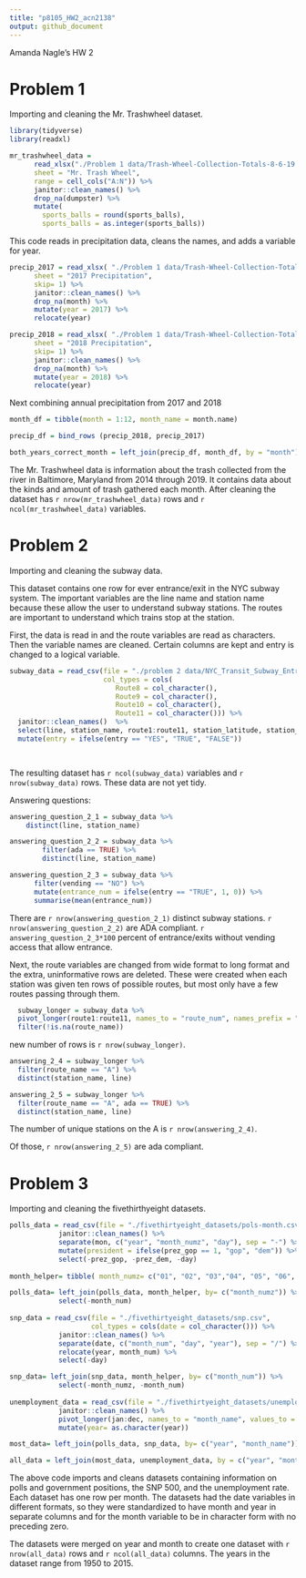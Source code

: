 ```yaml
---
title: "p8105_HW2_acn2138"
output: github_document
---
```


Amanda Nagle's HW 2 

# Problem 1
 
Importing and cleaning the Mr. Trashwheel dataset. 
```r
library(tidyverse)
library(readxl)

mr_trashwheel_data = 
      read_xlsx("./Problem 1 data/Trash-Wheel-Collection-Totals-8-6-19.xlsx",
      sheet = "Mr. Trash Wheel",
      range = cell_cols("A:N")) %>%
      janitor::clean_names() %>%
      drop_na(dumpster) %>% 
      mutate(
        sports_balls = round(sports_balls),
        sports_balls = as.integer(sports_balls))

```
This code reads in precipitation data, cleans the names, and adds a variable for year. 

```R
precip_2017 = read_xlsx( "./Problem 1 data/Trash-Wheel-Collection-Totals-8-6-19.xlsx",
      sheet = "2017 Precipitation",
      skip= 1) %>%
      janitor::clean_names() %>%
      drop_na(month) %>%
      mutate(year = 2017) %>%
      relocate(year)

precip_2018 = read_xlsx( "./Problem 1 data/Trash-Wheel-Collection-Totals-8-6-19.xlsx",
      sheet = "2018 Precipitation",
      skip= 1) %>%
      janitor::clean_names() %>%
      drop_na(month) %>%
      mutate(year = 2018) %>%
      relocate(year)
```

Next combining annual precipitation from 2017 and 2018

```r
month_df = tibble(month = 1:12, month_name = month.name)

precip_df = bind_rows (precip_2018, precip_2017)

both_years_correct_month = left_join(precip_df, month_df, by = "month")


```
The Mr. Trashwheel data is information about the trash collected from the river in Baltimore, Maryland from 2014 through 2019. It contains data about the kinds and amount of trash gathered each month. After cleaning the dataset has `r nrow(mr_trashwheel_data)` rows and `r ncol(mr_trashwheel_data)` variables. 

# Problem 2

Importing and cleaning the subway data.

This dataset contains one row for ever entrance/exit in the NYC subway system. The important variables are the line name and station name because these allow the user to understand subway stations. The routes are important to understand which trains stop at the station. 

First, the data is read in and the route variables are read as characters. 
Then the variable names are cleaned. Certain columns are kept and entry is changed to a logical variable. 


```r
subway_data = read_csv(file = "./problem 2 data/NYC_Transit_Subway_Entrance_And_Exit_Data.csv", 
                       col_types = cols(
                          Route8 = col_character(),
                          Route9 = col_character(),
                          Route10 = col_character(),
                          Route11 = col_character())) %>%
  janitor::clean_names()  %>%
  select(line, station_name, route1:route11, station_latitude, station_longitude, entry, vending, entrance_type, ada) %>%
  mutate(entry = ifelse(entry == "YES", "TRUE", "FALSE"))

  

```

The resulting dataset has `r ncol(subway_data)` variables and `r nrow(subway_data)` rows. These data are not yet tidy.

Answering questions: 
```R
answering_question_2_1 = subway_data %>% 
    distinct(line, station_name)

answering_question_2_2 = subway_data %>%
        filter(ada == TRUE) %>%
        distinct(line, station_name)

answering_question_2_3 = subway_data %>%
      filter(vending == "NO") %>%
      mutate(entrance_num = ifelse(entry == "TRUE", 1, 0)) %>%
      summarise(mean(entrance_num))
```

There are `r nrow(answering_question_2_1)` distinct subway stations. `r nrow(answering_question_2_2)`  are ADA compliant.
`r answering_question_2_3*100` percent of entrance/exits without vending access that allow entrance. 

Next, the route variables are changed from wide format to long format and the extra, uninformative rows are deleted. These were created when each station was given ten rows of possible routes, but most only have a few routes passing through them. 
```R
  subway_longer = subway_data %>% 
  pivot_longer(route1:route11, names_to = "route_num", names_prefix = "route", values_to = "route_name") %>%
  filter(!is.na(route_name))
```
new number of rows is `r nrow(subway_longer)`.

```R
answering_2_4 = subway_longer %>%
  filter(route_name == "A") %>%
  distinct(station_name, line)

answering_2_5 = subway_longer %>%
  filter(route_name == "A", ada == TRUE) %>%
  distinct(station_name, line)


```

The number of unique stations on the A is `r nrow(answering_2_4)`.

Of those, `r nrow(answering_2_5)` are ada compliant.




# Problem 3

Importing and cleaning the fivethirthyeight datasets.

```r
polls_data = read_csv(file = "./fivethirtyeight_datasets/pols-month.csv") %>% 
            janitor::clean_names() %>%
            separate(mon, c("year", "month_numz", "day"), sep = "-") %>%
            mutate(president = ifelse(prez_gop == 1, "gop", "dem")) %>%
            select(-prez_gop, -prez_dem, -day)
            
month_helper= tibble( month_numz= c("01", "02", "03","04", "05", "06", "07", "08", "09", "10", "11", "12" ), month_name = c("jan", "feb", "mar", "apr", "may", "jun", "jul", "aug", "sep", "oct", "nov", "dec"), month_num = as.character(1:12))

polls_data= left_join(polls_data, month_helper, by= c("month_numz")) %>%
            select(-month_num)
    
snp_data = read_csv(file = "./fivethirtyeight_datasets/snp.csv", 
                    col_types = cols(date = col_character())) %>% 
            janitor::clean_names() %>%
            separate(date, c("month_num", "day", "year"), sep = "/") %>% 
            relocate(year, month_num) %>%
            select(-day)

snp_data= left_join(snp_data, month_helper, by= c("month_num")) %>%
            select(-month_numz, -month_num)
            
unemployment_data = read_csv(file = "./fivethirtyeight_datasets/unemployment.csv") %>% 
            janitor::clean_names() %>%
            pivot_longer(jan:dec, names_to = "month_name", values_to = "unemployment") %>%
            mutate(year= as.character(year))

most_data= left_join(polls_data, snp_data, by= c("year", "month_name"))

all_data = left_join(most_data, unemployment_data, by = c("year", "month_name"))
```
The above code imports and cleans datasets containing information on polls and government positions, the SNP 500, and the unemployment rate. Each dataset has one row per month. The datasets had the date variables in different formats, so they were standardized to have month and year in separate columns and for the month variable to be in character form with no preceding zero.

The datasets were merged on year and month to create one dataset with `r nrow(all_data)` rows and `r ncol(all_data)` columns. The years in the dataset range from 1950 to 2015.

